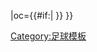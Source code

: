 {{fb team 
|t= 台北皇家蔚藍
|tan= 皇家蔚藍足球俱樂部
|tc= TWN
|abb={{#if:{{{abb|}}}|皇家蔚藍}} 
|oc={{#if:{{{oc|}}}|{{{oc}}} }}
}}
<!--
--><noinclude>[[Category:足球模板]]</noinclude>